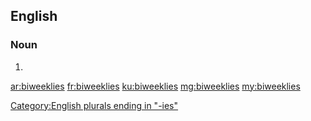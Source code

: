 ==English==

===Noun===
{{head|en|plural}}

# {{plural of|biweekly|lang=en}}

[[Category:English plurals ending in "-ies"]]

[[ar:biweeklies]]
[[fr:biweeklies]]
[[ku:biweeklies]]
[[mg:biweeklies]]
[[my:biweeklies]]